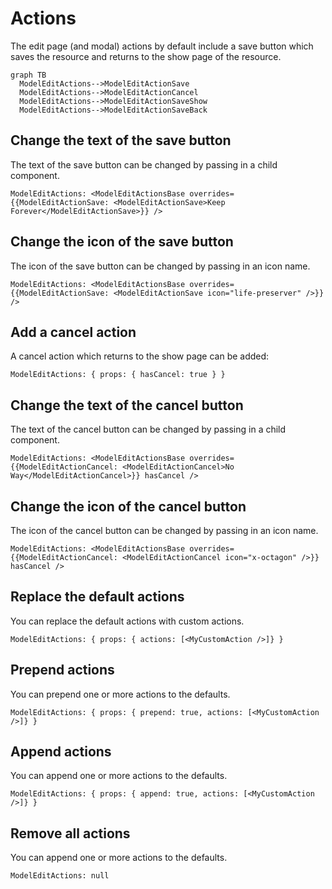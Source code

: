 # Actions

The edit page (and modal) actions by default include a save button which saves the resource and returns to the show page of the resource.

```mermaid
graph TB
  ModelEditActions-->ModelEditActionSave
  ModelEditActions-->ModelEditActionCancel
  ModelEditActions-->ModelEditActionSaveShow
  ModelEditActions-->ModelEditActionSaveBack
```

## Change the text of the save button

The text of the save button can be changed by passing in a child component.

```rhinoconfig title="src/rhino.config.js" levels=global,model
ModelEditActions: <ModelEditActionsBase overrides={{ModelEditActionSave: <ModelEditActionSave>Keep Forever</ModelEditActionSave>}} />
```

## Change the icon of the save button

The icon of the save button can be changed by passing in an icon name.

```rhinoconfig title="src/rhino.config.js" levels=global,model
ModelEditActions: <ModelEditActionsBase overrides={{ModelEditActionSave: <ModelEditActionSave icon="life-preserver" />}} />
```

## Add a cancel action

A cancel action which returns to the show page can be added:

```rhinoconfig title="src/rhino.config.js" levels=global,model
ModelEditActions: { props: { hasCancel: true } }
```

## Change the text of the cancel button

The text of the cancel button can be changed by passing in a child component.

```rhinoconfig title="src/rhino.config.js" levels=global,model
ModelEditActions: <ModelEditActionsBase overrides={{ModelEditActionCancel: <ModelEditActionCancel>No Way</ModelEditActionCancel>}} hasCancel />
```

## Change the icon of the cancel button

The icon of the cancel button can be changed by passing in an icon name.

```rhinoconfig title="src/rhino.config.js" levels=global,model
ModelEditActions: <ModelEditActionsBase overrides={{ModelEditActionCancel: <ModelEditActionCancel icon="x-octagon" />}} hasCancel />
```

## Replace the default actions

You can replace the default actions with custom actions.

```rhinoconfig title="src/rhino.config.js" levels=global,model
ModelEditActions: { props: { actions: [<MyCustomAction />]} }
```

## Prepend actions

You can prepend one or more actions to the defaults.

```rhinoconfig title="src/rhino.config.js" levels=global,model
ModelEditActions: { props: { prepend: true, actions: [<MyCustomAction />]} }
```

## Append actions

You can append one or more actions to the defaults.

```rhinoconfig title="src/rhino.config.js" levels=global,model
ModelEditActions: { props: { append: true, actions: [<MyCustomAction />]} }
```

## Remove all actions

You can append one or more actions to the defaults.

```rhinoconfig title="src/rhino.config.js" levels=global,model
ModelEditActions: null
```
